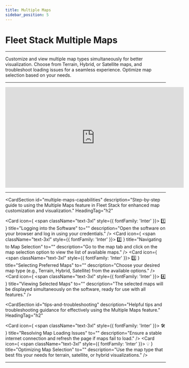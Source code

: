 ```yaml
---
title: Multiple Maps
sidebar_position: 5
---
```


# Fleet Stack Multiple Maps

---

Customize and view multiple map types simultaneously for better visualization. Choose from Terrain, Hybrid, or Satellite maps, and troubleshoot loading issues for a seamless experience. Optimize map selection based on your needs.

---


<div style={{ display: 'flex', justifyContent: 'center', marginTop: '20px' }}>
  <iframe
    width="560"
    height="315"
    src="https://www.youtube.com/embed/TzrYHr6MNF8?si=-QTJvMPxhPr7HzkL"
    title="Scheduled Reports Management Tutorial"
    frameBorder="0"
    allow="accelerometer; autoplay; clipboard-write; encrypted-media; gyroscope; picture-in-picture"
    allowFullScreen
  ></iframe>
</div>

---

<CardSection
  id="multiple-maps-capabilities"
  description="Step-by-step guide to using the Multiple Maps feature in Fleet Stack for enhanced map customization and visualization."
  HeadingTag="h2"
>
  <Card
    icon={
      <span className="text-3xl" style={{ fontFamily: 'Inter' }}>
        1️⃣
      </span>
    }
    title="Logging into the Software"
    to=""
    description="Open the software on your browser and log in using your credentials."
  />
  <Card
    icon={
      <span className="text-3xl" style={{ fontFamily: 'Inter' }}>
        2️⃣
      </span>
    }
    title="Navigating to Map Selection"
    to=""
    description="Go to the map tab and click on the map selection option to view the list of available maps."
  />
  <Card
    icon={
      <span className="text-3xl" style={{ fontFamily: 'Inter' }}>
        3️⃣
      </span>
    }
    title="Selecting Preferred Maps"
    to=""
    description="Choose your desired map type (e.g., Terrain, Hybrid, Satellite) from the available options."
  />
  <Card
    icon={
      <span className="text-3xl" style={{ fontFamily: 'Inter' }}>
        4️⃣
      </span>
    }
    title="Viewing Selected Maps"
    to=""
    description="The selected maps will be displayed simultaneously on the software, ready for use with all features."
  />
</CardSection>

<CardSection
  id="tips-and-troubleshooting"
  description="Helpful tips and troubleshooting guidance for effectively using the Multiple Maps feature."
  HeadingTag="h2"
>
  <Card
    icon={
      <span className="text-3xl" style={{ fontFamily: 'Inter' }}>
        🛠
      </span>
    }
    title="Resolving Map Loading Issues"
    to=""
    description="Ensure a stable internet connection and refresh the page if maps fail to load."
  />
  <Card
    icon={
      <span className="text-3xl" style={{ fontFamily: 'Inter' }}>
        💡
      </span>
    }
    title="Optimizing Map Selection"
    to=""
    description="Use the map type that best fits your needs for terrain, satellite, or hybrid visualizations."
  />
</CardSection>


---
<head>
  <title>Fleet Stack Multiple Maps</title>
  <meta
    name="description"
    content="Comprehensive guide to using the Multiple Maps feature in Fleet Stack, enabling customization with terrain, satellite, hybrid, and more map types."
  />
</head>
